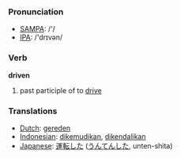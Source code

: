=== Pronunciation ===
*[[w:SAMPA|SAMPA]]: /'/
*[[w:IPA|IPA]]: /'drɪvən/

=== Verb ===

'''driven'''

# past participle of to [[drive]]

=== Translations ===
*[[Dutch]]: [[gereden]]
*[[Indonesian]]: [[kemudi|dikemudikan]], [[kendali|dikendalikan]]
*[[Japanese]]: [[運転]]した ([[うんてん]]した, unten-shita)
